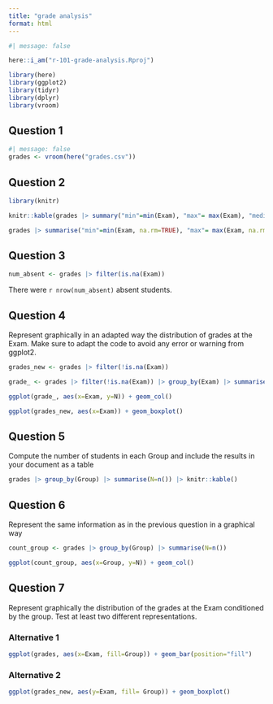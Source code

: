 ```yaml
---
title: "grade analysis"
format: html
---
```

```r
#| message: false

here::i_am("r-101-grade-analysis.Rproj")

library(here)
library(ggplot2)
library(tidyr)
library(dplyr)
library(vroom)
```

## Question 1

```r
#| message: false
grades <- vroom(here("grades.csv"))
```

## Question 2
```r
library(knitr)
```


```r
knitr::kable(grades |> summary("min"=min(Exam), "max"= max(Exam), "median"= median(Exam), "mean"= mean(Exam)))
```
```r
grades |> summarise("min"=min(Exam, na.rm=TRUE), "max"= max(Exam, na.rm=TRUE), "median"= median(Exam, na.rm=TRUE), "mean"= mean(Exam, na.rm=TRUE)) |> knitr::kable()
```
## Question 3

```r
num_absent <- grades |> filter(is.na(Exam))
```

There were  `r nrow(num_absent)` absent students. 

## Question 4
Represent graphically in an adapted way the distribution of grades at the Exam. Make sure to adapt the code to avoid any error or warning from ggplot2.

```r
grades_new <- grades |> filter(!is.na(Exam))
```
```r
grade_ <- grades |> filter(!is.na(Exam)) |> group_by(Exam) |> summarise(N=n())
```

```r
ggplot(grade_, aes(x=Exam, y=N)) + geom_col()
```
```r
ggplot(grades_new, aes(x=Exam)) + geom_boxplot()
```
## Question 5

Compute the number of students in each Group and include the results in your document as a table

```r
grades |> group_by(Group) |> summarise(N=n()) |> knitr::kable()
```
## Question 6

Represent the same information as in the previous question in a graphical way
```r
count_group <- grades |> group_by(Group) |> summarise(N=n())
```

```r
ggplot(count_group, aes(x=Group, y=N)) + geom_col()
```

## Question 7

Represent graphically the distribution of the grades at the Exam conditioned by the group. Test at least two different representations.

### Alternative 1
```r
ggplot(grades, aes(x=Exam, fill=Group)) + geom_bar(position="fill")
```
### Alternative 2

```r
ggplot(grades_new, aes(y=Exam, fill= Group)) + geom_boxplot()
```

